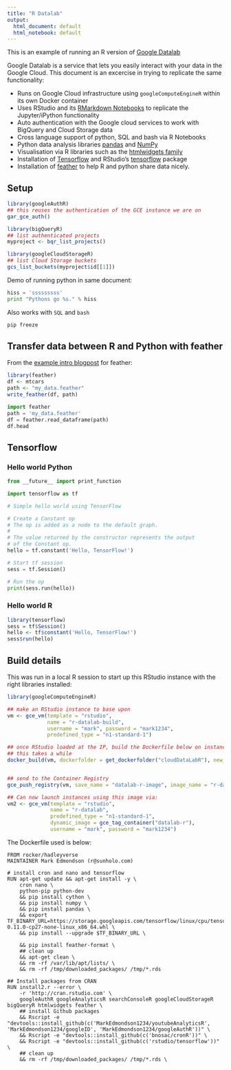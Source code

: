 ```yaml
---
title: "R Datalab"
output:
  html_document: default
  html_notebook: default
---
```


This is an example of running an R version of [Google Datalab](https://cloud.google.com/datalab/)

Google Datalab is a service that lets you easily interact with your data in the Google Cloud.  This document is an excercise in trying to replicate the same functionality:

* Runs on Google Cloud infrastructure using `googleComputeEngineR` within its own Docker container
* Uses RStudio and its [RMarkdown Notebooks](http://rmarkdown.rstudio.com/r_notebooks.html) to replicate the Jupyter/iPython functionality
* Auto authentication with the Google cloud services to work with BigQuery and Cloud Storage data
* Cross language support of python, SQL and bash via R Notebooks
* Python data analysis libraries [pandas](http://pandas.pydata.org/) and [NumPy](http://www.numpy.org/)
* Visualisation via R libraries such as the [htmlwidgets family](http://gallery.htmlwidgets.org/)
* Installation of [Tensorflow](https://www.tensorflow.org) and RStudio's [tensorflow](https://rstudio.github.io/tensorflow/) package
* Installation of [feather](https://blog.rstudio.org/2016/03/29/feather/) to help R and python share data nicely.

## Setup

```r
library(googleAuthR)
## this reuses the authentication of the GCE instance we are on
gar_gce_auth()

library(bigQueryR)
## list authenticated projects
myproject <- bqr_list_projects()

library(googleCloudStorageR)
## list Cloud Storage buckets
gcs_list_buckets(myproject$id[[1]])

```

Demo of running python in same document:

```python
hiss = 'sssssssss'
print "Pythons go %s." % hiss
```

Also works with `SQL` and `bash`

```bash
pip freeze
```

## Transfer data between R and Python with feather

From the [example intro blogpost](https://blog.rstudio.org/2016/03/29/feather/) for feather:

```r
library(feather)
df <- mtcars
path <- "my_data.feather"
write_feather(df, path)
```


```python
import feather
path = 'my_data.feather'
df = feather.read_dataframe(path)
df.head
```

## Tensorflow

### Hello world Python

```python
from __future__ import print_function

import tensorflow as tf

# Simple hello world using TensorFlow

# Create a Constant op
# The op is added as a node to the default graph.
#
# The value returned by the constructor represents the output
# of the Constant op.
hello = tf.constant('Hello, TensorFlow!')

# Start tf session
sess = tf.Session()

# Run the op
print(sess.run(hello))
```

### Hello world R

```r
library(tensorflow)
sess = tf$Session()
hello <- tf$constant('Hello, TensorFlow!')
sess$run(hello)
```


## Build details

This was run in a local R session to start up this RStudio instance with the right libraries installed:

```r
library(googleComputeEngineR)

## make an RStudio instance to base upon
vm <- gce_vm(template = "rstudio", 
             name = "r-datalab-build", 
             username = "mark", password = "mark1234", 
             predefined_type = "n1-standard-1")

## once RStudio loaded at the IP, build the Dockerfile below on instance
## this takes a while
docker_build(vm, dockerfolder = get_dockerfolder("cloudDataLabR"), new_image = "r-datalab")


## send to the Container Registry
gce_push_registry(vm, save_name = "datalab-r-image", image_name = "r-datalab")

## Can now launch instances using this image via:
vm2 <- gce_vm(template = "rstudio", 
              name = "r-datalab", 
              predefined_type = "n1-standard-1", 
              dynamic_image = gce_tag_container("datalab-r"), 
              username = "mark", password = "mark1234")

```

The Dockerfile used is below:

```
FROM rocker/hadleyverse
MAINTAINER Mark Edmondson (r@sunholo.com)

# install cron and nano and tensorflow
RUN apt-get update && apt-get install -y \
    cron nano \
    python-pip python-dev
    && pip install cython \
    && pip install numpy \
    && pip install pandas \
    && export TF_BINARY_URL=https://storage.googleapis.com/tensorflow/linux/cpu/tensorflow-0.11.0-cp27-none-linux_x86_64.whl \
    && pip install --upgrade $TF_BINARY_URL \

    && pip install feather-format \
    ## clean up
    && apt-get clean \ 
    && rm -rf /var/lib/apt/lists/ \ 
    && rm -rf /tmp/downloaded_packages/ /tmp/*.rds
    
## Install packages from CRAN
RUN install2.r --error \ 
    -r 'http://cran.rstudio.com' \
    googleAuthR googleAnalyticsR searchConsoleR googleCloudStorageR bigQueryR htmlwidgets feather \
    ## install Github packages
    && Rscript -e "devtools::install_github(c('MarkEdmondson1234/youtubeAnalyticsR', 'MarkEdmondson1234/googleID', 'MarkEdmondson1234/googleAuthR'))" \
    && Rscript -e "devtools::install_github(c('bnosac/cronR'))" \
    && Rscript -e "devtools::install_github(c('rstudio/tensorflow'))" \
    ## clean up
    && rm -rf /tmp/downloaded_packages/ /tmp/*.rds \

```


